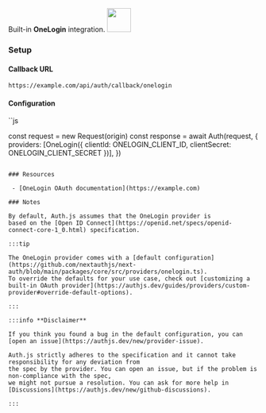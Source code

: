 <div
  style={{
    backgroundColor: "#000",
    display: "flex",
    justifyContent: "space-between",
    color: "#fff",
    padding: 16,
  }}
>
  <span>
    Built-in <b>OneLogin</b> integration.
  </span>
  <a href="https://onelogin.com/">
    <img
      style={{ display: "block" }}
      src="/img/providers/onelogin.svg"
      height="48"
    />
  </a>
</div>

### Setup

#### Callback URL

```
https://example.com/api/auth/callback/onelogin
```

#### Configuration

``js

const request = new Request(origin)
const response = await Auth(request, {
providers: [OneLogin({ clientId: ONELOGIN_CLIENT_ID, clientSecret: ONELOGIN_CLIENT_SECRET })],
})

```

### Resources

 - [OneLogin OAuth documentation](https://example.com)

### Notes

By default, Auth.js assumes that the OneLogin provider is
based on the [Open ID Connect](https://openid.net/specs/openid-connect-core-1_0.html) specification.

:::tip

The OneLogin provider comes with a [default configuration](https://github.com/nextauthjs/next-auth/blob/main/packages/core/src/providers/onelogin.ts).
To override the defaults for your use case, check out [customizing a built-in OAuth provider](https://authjs.dev/guides/providers/custom-provider#override-default-options).

:::

:::info **Disclaimer**

If you think you found a bug in the default configuration, you can [open an issue](https://authjs.dev/new/provider-issue).

Auth.js strictly adheres to the specification and it cannot take responsibility for any deviation from
the spec by the provider. You can open an issue, but if the problem is non-compliance with the spec,
we might not pursue a resolution. You can ask for more help in [Discussions](https://authjs.dev/new/github-discussions).

:::
```
